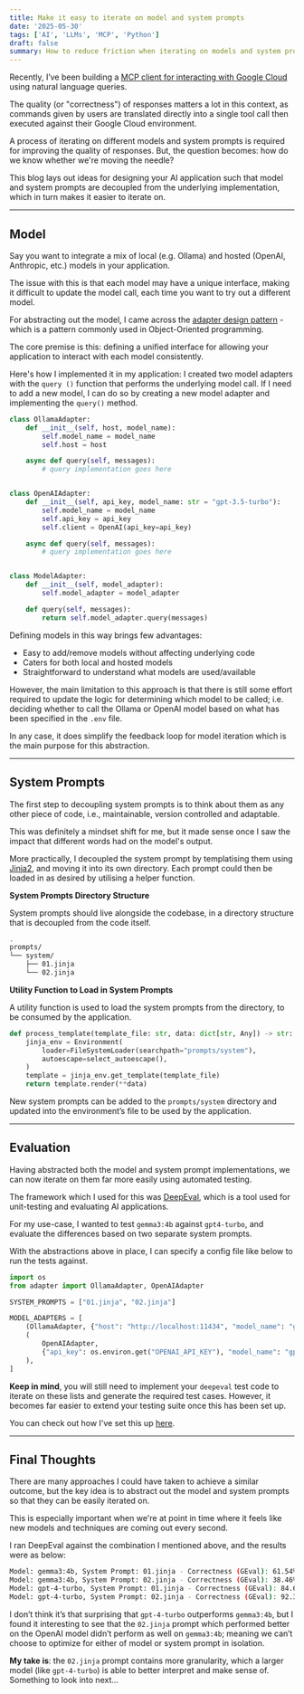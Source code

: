 ```yaml
---
title: Make it easy to iterate on model and system prompts
date: '2025-05-30'
tags: ['AI', 'LLMs', 'MCP', 'Python']
draft: false
summary: How to reduce friction when iterating on models and system prompts.
---
```


Recently, I’ve been building a [MCP client for interacting with Google Cloud](https://github.com/thaneshp/gcp-terminal-copilot) using natural language queries.

The quality (or "correctness") of responses matters a lot in this context, as commands given by users are translated directly into a single tool call then executed against their Google Cloud environment.

A process of iterating on different models and system prompts is required for improving the quality of responses. But, the question becomes: how do we know whether we're moving the needle?

This blog lays out ideas for designing your AI application such that model and system prompts are decoupled from the underlying implementation, which in turn makes it easier to iterate on.

---

## Model

Say you want to integrate a mix of local (e.g. Ollama) and hosted (OpenAI, Anthropic, etc.) models in your application. 

The issue with this is that each model may have a unique interface, making it difficult to update the model call, each time you want to try out a different model.

For abstracting out the model, I came across the [adapter design pattern](https://refactoring.guru/design-patterns/adapter) - which is a pattern commonly used in Object-Oriented programming.

The core premise is this: defining a unified interface for allowing your application to interact with each model consistently.

Here's how I implemented it in my application: I created two model adapters with the `query ()` function that performs the underlying model call. If I need to add a new model, I can do so by creating a new model adapter and implementing the `query()` method.

```python
class OllamaAdapter:
    def __init__(self, host, model_name):
        self.model_name = model_name
        self.host = host

    async def query(self, messages):
        # query implementation goes here


class OpenAIAdapter:
    def __init__(self, api_key, model_name: str = "gpt-3.5-turbo"):
        self.model_name = model_name
        self.api_key = api_key
        self.client = OpenAI(api_key=api_key)

    async def query(self, messages):
        # query implementation goes here


class ModelAdapter:
    def __init__(self, model_adapter):
        self.model_adapter = model_adapter

    def query(self, messages):
        return self.model_adapter.query(messages)
```

Defining models in this way brings few advantages:
- Easy to add/remove models without affecting underlying code
- Caters for both local and hosted models
- Straightforward to understand what models are used/available

However, the main limitation to this approach is that there is still some effort required to update the logic for determining which model to be called; i.e. deciding whether to call the Ollama or OpenAI model based on what has been specified in the `.env` file.

In any case, it does simplify the feedback loop for model iteration which is the main purpose for this abstraction.

---

## System Prompts

The first step to decoupling system prompts is to think about them as any other piece of code, i.e., maintainable, version controlled and adaptable.

This was definitely a mindset shift for me, but it made sense once I saw the impact that different words had on the model's output.

More practically, I decoupled the system prompt by templatising them using [Jinja2](https://jinja.palletsprojects.com/en/stable/), and moving it into its own directory. Each prompt could then be loaded in as desired by utilising a helper function.

**System Prompts Directory Structure**

System prompts should live alongside the codebase, in a directory structure that is decoupled from the code itself.

```bash
.
prompts/
└── system/
    ├── 01.jinja
    └── 02.jinja
```

**Utility Function to Load in System Prompts**

A utility function is used to load the system prompts from the directory, to be consumed by the application.

```python
def process_template(template_file: str, data: dict[str, Any]) -> str:
    jinja_env = Environment(
        loader=FileSystemLoader(searchpath="prompts/system"),
        autoescape=select_autoescape(),
    )
    template = jinja_env.get_template(template_file)
    return template.render(**data)
```

New system prompts can be added to the `prompts/system` directory and updated into the environment’s file to be used by the application.

---

## Evaluation

Having abstracted both the model and system prompt implementations, we can now iterate on them far more easily using automated testing.

The framework which I used for this was [DeepEval](https://deepeval.com/), which is a tool used for unit-testing and evaluating AI applications.

For my use-case, I wanted to test `gemma3:4b` against `gpt4-turbo`, and evaluate the differences based on two separate system prompts.

With the abstractions above in place, I can specify a config file like below to run the tests against.

```python
import os
from adapter import OllamaAdapter, OpenAIAdapter

SYSTEM_PROMPTS = ["01.jinja", "02.jinja"]

MODEL_ADAPTERS = [
    (OllamaAdapter, {"host": "http://localhost:11434", "model_name": "gemma3:4b"}),
    (
        OpenAIAdapter,
        {"api_key": os.environ.get("OPENAI_API_KEY"), "model_name": "gpt-4-turbo"},
    ),
]
```

**Keep in mind**, you will still need to implement your `deepeval` test code to iterate on these lists and generate the required test cases. However, it becomes far easier to extend your testing suite once this has been set up.

You can check out how I've set this up [here](https://github.com/thaneshp/gcp-terminal-copilot/blob/main/tests/deepeval/test_command_translation.py).

---

## Final Thoughts

There are many approaches I could have taken to achieve a similar outcome, but the key idea is to abstract out the model and system prompts so that they can be easily iterated on.

This is especially important when we're at point in time where it feels like new models and techniques are coming out every second.

I ran DeepEval against the combination I mentioned above, and the results were as below:

```bash
Model: gemma3:4b, System Prompt: 01.jinja - Correctness (GEval): 61.54% pass rate
Model: gemma3:4b, System Prompt: 02.jinja - Correctness (GEval): 38.46% pass rate
Model: gpt-4-turbo, System Prompt: 01.jinja - Correctness (GEval): 84.62% pass rate
Model: gpt-4-turbo, System Prompt: 02.jinja - Correctness (GEval): 92.31% pass rate
```

I don’t think it’s that surprising that `gpt-4-turbo` outperforms `gemma3:4b`, but I found it interesting to see that the `02.jinja` prompt which performed better on the OpenAI model didn’t perform as well on `gemma3:4b`; meaning we can’t choose to optimize for either of model or system prompt in isolation.

**My take is**: the `02.jinja` prompt contains more granularity, which a larger model (like `gpt-4-turbo`) is able to better interpret and make sense of. Something to look into next...
